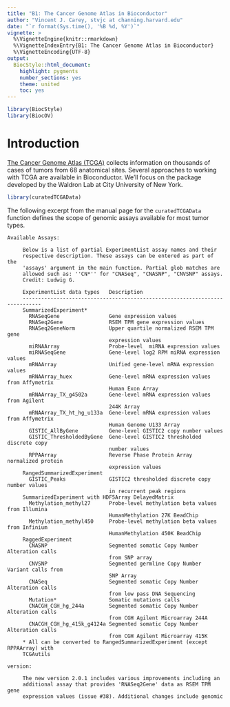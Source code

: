 ```yaml
---
title: "B1: The Cancer Genome Atlas in Bioconductor"
author: "Vincent J. Carey, stvjc at channing.harvard.edu"
date: "`r format(Sys.time(), '%B %d, %Y')`"
vignette: >
  %\VignetteEngine{knitr::rmarkdown}
  %\VignetteIndexEntry{B1: The Cancer Genome Atlas in Bioconductor}
  %\VignetteEncoding{UTF-8}
output:
  BiocStyle::html_document:
    highlight: pygments
    number_sections: yes
    theme: united
    toc: yes
---
```


```r
library(BiocStyle)
library(BiocOV)
```

# Introduction

[The Cancer Genome Atlas (TCGA)](https://portal.gdc.cancer.gov/) collects information on thousands
of cases of tumors from 68 anatomical sites.  Several approaches to working
with TCGA are available in Bioconductor.  We'll focus on the \Biocpkg{curatedTCGAData}
package developed by the Waldron Lab at City University of New York.

```r
library(curatedTCGAData)
```

The following excerpt from the manual page for the `curatedTCGAData`
function defines the scope of genomic assays available for most tumor types.
```
Available Assays:

     Below is a list of partial ExperimentList assay names and their
     respective description. These assays can be entered as part of the
     'assays' argument in the main function. Partial glob matches are
     allowed such as: ''CN*'' for "CNASeq", "CNASNP", "CNVSNP" assays.
     Credit: Ludwig G.

     ExperimentList data types   Description
     ----------------------------------------------------------------------------
     SummarizedExperiment*
       RNASeqGene                Gene expression values
       RNASeq2Gene               RSEM TPM gene expression values
       RNASeq2GeneNorm           Upper quartile normalized RSEM TPM gene
                                 expression values
       miRNAArray                Probe-level  miRNA expression values
       miRNASeqGene              Gene-level log2 RPM miRNA expression values
       mRNAArray                 Unified gene-level mRNA expression values
       mRNAArray_huex            Gene-level mRNA expression values from Affymetrix
                                 Human Exon Array
       mRNAArray_TX_g4502a       Gene-level mRNA expression values from Agilent
                                 244K Array
       mRNAArray_TX_ht_hg_u133a  Gene-level mRNA expression values from Affymetrix
                                 Human Genome U133 Array
       GISTIC_AllByGene          Gene-level GISTIC2 copy number values
       GISTIC_ThresholdedByGene  Gene-level GISTIC2 thresholded discrete copy
                                 number values
       RPPAArray                 Reverse Phase Protein Array normalized protein
                                 expression values
     RangedSummarizedExperiment
       GISTIC_Peaks              GISTIC2 thresholded discrete copy number values
                                 in recurrent peak regions
     SummarizedExperiment with HDF5Array DelayedMatrix
       Methylation_methyl27      Probe-level methylation beta values from Illumina
                                 HumanMethylation 27K BeadChip
       Methylation_methyl450     Probe-level methylation beta values from Infinium
                                 HumanMethylation 450K BeadChip
     RaggedExperiment
       CNASNP                    Segmented somatic Copy Number Alteration calls
                                 from SNP array
       CNVSNP                    Segmented germline Copy Number Variant calls from
                                 SNP Array
       CNASeq                    Segmented somatic Copy Number Alteration calls
                                 from low pass DNA Sequencing
       Mutation*                 Somatic mutations calls
       CNACGH_CGH_hg_244a        Segmented somatic Copy Number Alteration calls
                                 from CGH Agilent Microarray 244A
       CNACGH_CGH_hg_415k_g4124a Segmented somatic Copy Number Alteration calls
                                 from CGH Agilent Microarray 415K
     * All can be converted to RangedSummarizedExperiment (except RPPAArray) with
     TCGAutils
     
version:

     The new version 2.0.1 includes various improvements including an
     additional assay that provides 'RNASeq2Gene' data as RSEM TPM gene
     expression values (issue #38). Additional changes include genomic
```

